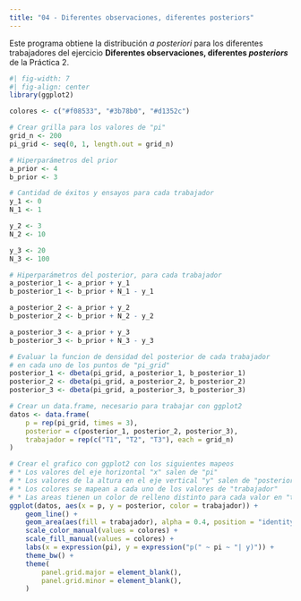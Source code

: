 ```yaml
---
title: "04 - Diferentes observaciones, diferentes posteriors"
---
```


Este programa obtiene la distribución _a posteriori_ para los diferentes trabajadores
del ejercicio **Diferentes observaciones, diferentes _posteriors_** de la Práctica 2.

```r
#| fig-width: 7
#| fig-align: center
library(ggplot2)

colores <- c("#f08533", "#3b78b0", "#d1352c")

# Crear grilla para los valores de "pi"
grid_n <- 200
pi_grid <- seq(0, 1, length.out = grid_n)

# Hiperparámetros del prior
a_prior <- 4
b_prior <- 3

# Cantidad de éxitos y ensayos para cada trabajador
y_1 <- 0
N_1 <- 1

y_2 <- 3
N_2 <- 10

y_3 <- 20
N_3 <- 100

# Hiperparámetros del posterior, para cada trabajador
a_posterior_1 <- a_prior + y_1
b_posterior_1 <- b_prior + N_1 - y_1

a_posterior_2 <- a_prior + y_2
b_posterior_2 <- b_prior + N_2 - y_2

a_posterior_3 <- a_prior + y_3
b_posterior_3 <- b_prior + N_3 - y_3

# Evaluar la funcion de densidad del posterior de cada trabajador
# en cada uno de los puntos de "pi_grid"
posterior_1 <- dbeta(pi_grid, a_posterior_1, b_posterior_1)
posterior_2 <- dbeta(pi_grid, a_posterior_2, b_posterior_2)
posterior_3 <- dbeta(pi_grid, a_posterior_3, b_posterior_3)

# Crear un data.frame, necesario para trabajar con ggplot2
datos <- data.frame(
    p = rep(pi_grid, times = 3),
    posterior = c(posterior_1, posterior_2, posterior_3),
    trabajador = rep(c("T1", "T2", "T3"), each = grid_n)
)

# Crear el grafico con ggplot2 con los siguientes mapeos
# * Los valores del eje horizontal "x" salen de "pi"
# * Los valores de la altura en el eje vertical "y" salen de "posterior"
# * Los colores se mapean a cada uno de los valores de "trabajador"
# * Las areas tienen un color de relleno distinto para cada valor en "trabajador"
ggplot(datos, aes(x = p, y = posterior, color = trabajador)) +
    geom_line() +
    geom_area(aes(fill = trabajador), alpha = 0.4, position = "identity") +
    scale_color_manual(values = colores) +
    scale_fill_manual(values = colores) +
    labs(x = expression(pi), y = expression("p(" ~ pi ~ "| y)")) +
    theme_bw() +
    theme(
        panel.grid.major = element_blank(),
        panel.grid.minor = element_blank(),
    )
```
